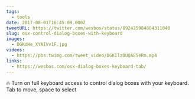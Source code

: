 ```yaml
---
tags:
  - tools
date: 2017-08-01T16:45:09.000Z
tweetURL: https://twitter.com/wesbos/status/892425984804311040
slug: osx-control-dialog-boxes-with-keyboard
images:
  - DGKdHe_XYAIVv1F.jpg
videos:
  - https://pbs.twimg.com/tweet_video/DGKIlzDUQAE5eRm.mp4
links:
  - https://wesbos.com/osx-dialog-boxes-keyboard-tab/
---
```

🔥 Turn on full keyboard access to control dialog boxes with your keyboard. Tab to move, space to select
